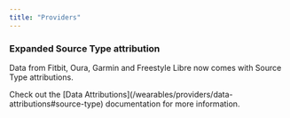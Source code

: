 ```yaml
---
title: "Providers"
---
```


### Expanded Source Type attribution
Data from Fitbit, Oura, Garmin and Freestyle Libre now comes with Source Type attributions.

<Accordion icon="tag" iconType="duotone" title="Details">
Check out the [Data Attributions](/wearables/providers/data-attributions#source-type) documentation for more information.
</Accordion>
